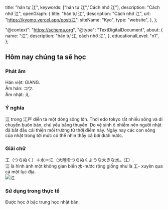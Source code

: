 
  title: "hán tự 江",
  keywords: ["hán tự 江","Cách nhớ 江"],
  description: "Cách nhớ 江",
  openGraph: {
    title: "hán tự 江",
    description: "Cách nhớ 江",
    url: "https://kyomo.vercel.app/post/江",
    siteName: "Kyo",
    type: "website",
  },
};

  "@context": "https://schema.org",
  "@type": "TextDigitalDocument",
  about: {
    name: "江",
    description: "hán tự 江, cách nhớ 江",
  },
  educationalLevel: "n1",
};

##  Hôm nay chúng ta sẽ học 
### Phát âm
Hán việt: GIANG.   
Âm hán: コウ.   
Âm nhật: え.
### Ý nghĩa
江 trong 江戸 diễn tả một dòng sông lớn. Thời edo tokyo rất nhiều sông và di chuyển buôn bán, chủ yếu bằng thuyền. Do vệ sinh ô nhiễm nên người nhật đã bắt đầu cải thiện môi trường từ thời điểm này. Ngày nay các con sông của nhật trong tới mức có thể nhìn thấy cá bơi dưới nước.
### Giải chữ
工（つらぬく）＋水＝江（大陸をつらぬくような大きな水。江）.   
江 là hình ảnh một không gian biển 水-nước rộng giống như là 工- xuyên qua cả một lục địa.   
<Image src={photo_7} alt="江"/>
### Sử dụng trong thực tế
Được học ở bậc trung học nhật bản.